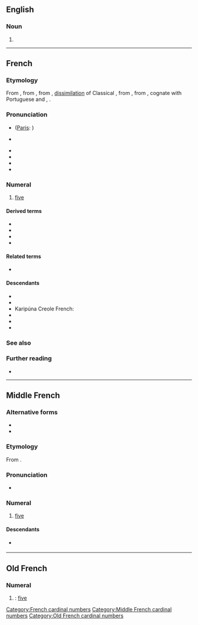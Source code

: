 ==English==

===Noun===
{{en-noun}}

# {{archaic form of|en|cinque}}

----

==French==

===Etymology===
From {{inh|fr|frm|cinq}}, from {{inh|fr|fro|cinc}}, from {{inh|fr|VL.|*cinque}}, [[dissimilation]] of Classical {{inh|fr|la|quīnque||five}}, from {{inh|fr|itc-pro|*kʷenkʷe}}, from {{inh|fr|ine-pro|*pénkʷe}}, cognate with Portuguese and {{cog|es|cinco}}, {{cog|it|cinque}}.

===Pronunciation===
* {{fr-IPA|cinque}} ([[Paris]]: {{IPAchar|[sɛ̃kʲ]}})
* {{q|before a consonant}} {{fr-IPA}}
* {{audio|fr|Fr-cinq-fr.ogg|Audio (France)}}
* {{audio|fr|Qc-cinq-2.ogg|Audio (Quebec)}}
* {{audio|fr|Qc-cinq-1.ogg|Audio (CAN)}}
* {{homophones|fr|scinque|scinques}}

===Numeral===
{{number box|fr|5}}
{{head|fr|numeral}}

# [[five]]
#: {{ux|fr|Mon père a '''cinq''' sœurs.|t=My father has '''five''' sisters.}}

====Derived terms====
* {{l|fr|cinq à sept}}
* {{l|fr|cinq cents}}
* {{l|fr|cinquante}}
* {{l|fr|cinquième}}

====Related terms====
* {{l|fr|quint}}

====Descendants====
* {{desc|gcr|senk}}
* {{desc|ht|senk}}
* Karipúna Creole French: {{l|kmv|sẽk}}
* {{desc|lou|senk}}
* {{desc|mfe|senk}}
* {{desc|crs|senk}}

===See also===
{{table:playing cards/fr}}

===Further reading===
* {{R:TLFi}}

[[Category:French cardinal numbers]]

----

==Middle French==

===Alternative forms===
* {{l|frm|cinc}}
* {{l|frm|cincq}}

===Etymology===
From {{inh|frm|fro|cinc}}.

===Pronunciation===
* {{IPA|frm|qual1=in isolation or before a vowel|/sĩːk/|qual2=before a consonant|/sĩː/}}

===Numeral===
{{head|frm|numeral|invariable}}

# [[five]]

====Descendants====
* {{desc|fr|cinq}} {{see desc}}

[[Category:Middle French cardinal numbers]]

----

==Old French==

===Numeral===
{{head|fro|numeral}}

# {{alternative form of|fro|cinc}}: [[five]]

[[Category:Old French cardinal numbers]]
